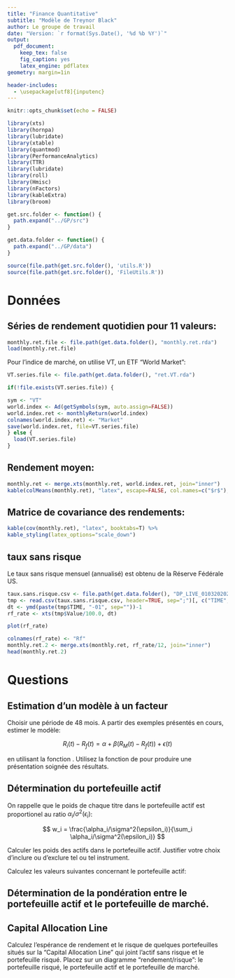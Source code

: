 ```yaml
---
title: "Finance Quantitative"
subtitle: "Modèle de Treynor Black"
author: Le groupe de travail
date: "Version: `r format(Sys.Date(), '%d %b %Y')`"
output:
  pdf_document:
    keep_tex: false
    fig_caption: yes
    latex_engine: pdflatex
geometry: margin=1in

header-includes:
  - \usepackage[utf8]{inputenc}
---
```


```r
knitr::opts_chunk$set(echo = FALSE)
```

```r
library(xts)
library(hornpa)
library(lubridate)
library(xtable)
library(quantmod)
library(PerformanceAnalytics)
library(TTR)
library(lubridate)
library(roll)
library(Hmisc)
library(nFactors)
library(kableExtra)
library(broom)

get.src.folder <- function() {
  path.expand("../GP/src")
}

get.data.folder <- function() {
  path.expand("../GP/data")
}

source(file.path(get.src.folder(), 'utils.R'))
source(file.path(get.src.folder(), 'FileUtils.R'))
```

# Données

## Séries de rendement quotidien pour 11 valeurs:

```r
monthly.ret.file <- file.path(get.data.folder(), "monthly.ret.rda")
load(monthly.ret.file)
```

Pour l'indice de marché, on utilise VT, un ETF "World Market":

```r
VT.series.file <- file.path(get.data.folder(), "ret.VT.rda")

if(!file.exists(VT.series.file)) {

sym <- "VT"
world.index <- Ad(getSymbols(sym, auto.assign=FALSE))
world.index.ret <- monthlyReturn(world.index)
colnames(world.index.ret) <- "Market"
save(world.index.ret, file=VT.series.file)
} else {
  load(VT.series.file)
}
```

## Rendement moyen:

```r
monthly.ret <- merge.xts(monthly.ret, world.index.ret, join="inner")
kable(colMeans(monthly.ret), "latex", escape=FALSE, col.names=c("$r$"), caption="Average monthly return", booktabs=T)%>% kable_styling(latex_options=c("striped", "HOLD_position"))
```

## Matrice de covariance des rendements:

```r
kable(cov(monthly.ret), "latex", booktabs=T) %>%
kable_styling(latex_options="scale_down")
```

## taux sans risque

Le taux sans risque mensuel (annualisé) est obtenu de la Réserve Fédérale US.

```r
taux.sans.risque.csv <- file.path(get.data.folder(), "DP_LIVE_01032020211755676.csv")
tmp <- read.csv(taux.sans.risque.csv, header=TRUE, sep=";")[, c("TIME", "Value")]
dt <- ymd(paste(tmp$TIME, "-01", sep=""))-1
rf_rate <- xts(tmp$Value/100.0, dt)
```

```r
plot(rf_rate)
```

```r
colnames(rf_rate) <- "Rf"
monthly.ret.2 <- merge.xts(monthly.ret, rf_rate/12, join="inner")
head(monthly.ret.2)
```

# Questions

## Estimation d'un modèle à un facteur

Choisir une période de 48 mois. A partir des exemples présentés en cours, estimer le modèle:


$$
R_i(t) - R_f(t) = \alpha + \beta (R_M(t) - R_f(t)) + \epsilon(t)
$$

en utilisant la fonction \texttt{lm}. Utilisez la fonction \texttt{kable} de \texttt{knitr} pour produire une présentation soignée des résultats.



## Détermination du portefeuille actif

On rappelle que le poids de chaque titre dans le portefeuille actif est proportionel au ratio $\alpha_i/\sigma^2(\epsilon_i)$:

$$
w_i = \frac{\alpha_i/\sigma^2(\epsilon_i)}{\sum_i \alpha_i/\sigma^2(\epsilon_i)}
$$

Calculer les poids des actifs dans le portefeuille actif. Justifier votre choix d'inclure ou d'exclure tel ou tel instrument.


Calculez les valeurs suivantes concernant le portefeuille actif:

\begin{description}
\item[$R_A$] Excess de rendement
\item[$\alpha_A$] alpha du portefeuille actif
\item[$\beta_A$]  beta du portefeuille actif
\item[$\sigma_A$] ecart-type du portefeuille actif
\end{description}


## Détermination de la pondération entre le portefeuille actif et le portefeuille de marché.


## Capital Allocation Line

Calculez l'espérance de rendement et le risque de quelques portefeuilles situés sur la "Capital Allocation Line" qui joint l'actif sans risque et le portefeuille risqué. Placez sur un diagramme "rendement/risque": le portefeuille risqué, le portefeuille actif et le portefeuille de marché.
